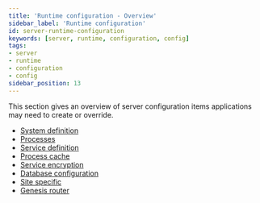 ```yaml
---
title: 'Runtime configuration - Overview'
sidebar_label: 'Runtime configuration'
id: server-runtime-configuration
keywords: [server, runtime, configuration, config]
tags:
- server
- runtime
- configuration
- config
sidebar_position: 13
---
```


This section gives an overview of server configuration items applications may need to create or override.

- [System definition](./system-definition/)
- [Processes](./processes/)
- [Service definition](./service-definition/)
- [Process cache](./process-cache/)
- [Service encryption](./service-encryption/)
- [Database configuration](./database-configuration/)
- [Site specific](./site-specific/)
- [Genesis router](./genesis-router/)

